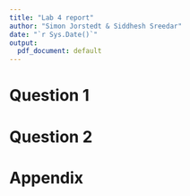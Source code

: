 ```yaml
---
title: "Lab 4 report"
author: "Simon Jorstedt & Siddhesh Sreedar"
date: "`r Sys.Date()`"
output:
  pdf_document: default
---
```


# Question 1



# Question 2



# Appendix
```r
```